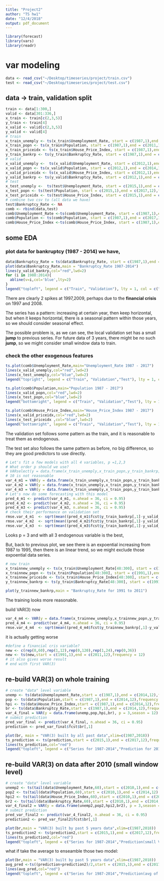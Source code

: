 ```yaml
---
title: "Project2"
author: "TS hw1"
date: "12/4/2018"
output: pdf_document
---
```


```r
library(forecast)
library(vars)
library(readr)
```

# var modeling
```r
data <- read_csv("~/Desktop/timeseries/project/train.csv")
test <- read_csv("~/Desktop/timeseries/project/test.csv")
```

## data -> train, validation split
```r
train <- data[1:300,]
valid <- data[301:336,]
x_train <- train[c(2,3,5)]
y_train <- train[4]
x_valid <- valid[c(2,3,5)]
y_valid <- valid[4]
# train
x_train_unemply <- ts(x_train$Unemployment_Rate, start = c(1987,1),end = c(2011,12),frequency = 12)
x_train_popn <- ts(x_train$Population, start = c(1987,1),end = c(2011,12),frequency = 12)
x_train_priceidx <- ts(x_train$House_Price_Index, start = c(1987,1),end = c(2011,12),frequency = 12)
y_train_bankrp <- ts(y_train$Bankruptcy_Rate, start = c(1987,1),end = c(2011,12),frequency = 12)
# valid
x_valid_unemply <-  ts(x_valid$Unemployment_Rate, start = c(2012,1),end = c(2014,12),frequency = 12)
x_valid_popn <- ts(x_valid$Population, start = c(2012,1),end = c(2014,12),frequency = 12)
x_valid_priceidx <- ts(x_valid$House_Price_Index, start = c(2012,1),end = c(2014,12),frequency = 12)
y_valid_bankrp <- ts(y_valid$Bankruptcy_Rate, start = c(2012,1),end = c(2014,12),frequency = 12)
# test
x_test_unemply <-  ts(test$Unemployment_Rate, start = c(2015,1),end = c(2017,12),frequency = 12)
x_test_popn <- ts(test$Population, start = c(2015,1),end = c(2017,12),frequency = 12)
x_test_priceidx <- ts(test$House_Price_Index, start = c(2015,1),end = c(2017,12),frequency = 12)
# combine two csv to (all data we have)
test$Bankruptcy_Rate <- NA
comb <- rbind(data,test)
comb$Unemployment_Rate <-ts(comb$Unemployment_Rate, start = c(1987,1),end = c(2017,12),frequency = 12)
comb$Population <- ts(comb$Population, start = c(1987,1),end = c(2017,12),frequency = 12)
comb$House_Price_Index <-ts(comb$House_Price_Index, start = c(1987,1),end = c(2017,12),frequency = 12)
```

## some EDA

### plot data for bankruptcy (1987 - 2014) we have,

```r
data$Bankruptcy_Rate = ts(data$Bankruptcy_Rate, start = c(1987,1),end = c(2014,12),frequency = 12)
plot(data$Bankruptcy_Rate,main = "Bankruptcy_Rate 1987-2014")
lines(y_valid_bankrp,col="red",lwd=2)
for (i in 1988:2014){ 
  abline(v=i,col='blue',lty=2)
}
legend("topleft", legend = c("Train", "Validation"), lty = 1, col = c("black", "red"), cex = 0.9,lwd=c(1,2))
```

There are clearly 2 spikes at 1997,2009, perhaps due to the **financial crisis** on 1997 and 2008.

The series has a pattern: increasing at certain year, then keep horizontal, but when it keeps horizontal, there is a seasonal pattern within those years, so we should consider seasonal effect.

The possible problem is, as we can see, the local validation set has a small **jump** to previous series. For future data of 3 years, there might be no such **jump**, so we might consider small window data to train.

### check the other exogenous features
```r
ts.plot(comb$Unemployment_Rate,main="Unemployment_Rate 1987 - 2017")
lines(x_valid_unemply,col="red",lwd=2)
lines(x_test_unemply,col="blue",lwd=2)
legend("topright", legend = c("Train", "Validation","Test"), lty = 1, col = c("black", "red","blue"), cex = 0.9,lwd=c(1,2,2))
```
```r
ts.plot(comb$Population,main="Population 1987 - 2017")
lines(x_valid_popn,col="red",lwd=2)
lines(x_test_popn,col="blue",lwd=2)
legend("bottomright", legend = c("Train", "Validation","Test"), lty = 1, col = c("black", "red","blue"), cex = 0.9,lwd=c(1,2,2))
```
```r
ts.plot(comb$House_Price_Index,main="House_Price_Index 1987 - 2017")
lines(x_valid_priceidx,col="red",lwd=2)
lines(x_test_priceidx ,col="blue",lwd=2)
legend("bottomright", legend = c("Train", "Validation","Test"), lty = 1, col = c("black", "red","blue"), cex = 0.9,lwd=c(1,2,2))
```

The validation set follows some pattern as the train, and it is reasonable to treat them as endogenous.

The test set also follows the same pattern as before, no big difference, so they are good predictors to use directly.

```r
# Let's fit a few models with all 4 variables, p =1,2,3
# What order p should we use? 
# VARselect(y = data.frame(x_train_unemply,x_train_popn,y_train_bankrp,x_train_priceidx))
# 10 is not reasonable
var_4_m1 = VAR(y = data.frame(x_train_unemply,x_train_popn,y_train_bankrp,x_train_priceidx), p = 1,season = 12)
var_4_m2 = VAR(y = data.frame(x_train_unemply,x_train_popn,y_train_bankrp,x_train_priceidx), p = 2,season = 12)
var_4_m3 = VAR(y = data.frame(x_train_unemply,x_train_popn,y_train_bankrp,x_train_priceidx), p = 3,season = 12)
# Let's now do some forecasting with this model
pred_4_m1 <- predict(var_4_m1, n.ahead = 36, ci = 0.95)
pred_4_m2 <- predict(var_4_m2, n.ahead = 36, ci = 0.95)
pred_4_m3 <- predict(var_4_m3, n.ahead = 36, ci = 0.95)
# check their performance on validation set
rmse.var_4_m1  <- sqrt(mean((pred_4_m1$fcst$y_train_bankrp[,1]-y_valid_bankrp)^2))# 0.2675
rmse.var_4_m2  <- sqrt(mean((pred_4_m2$fcst$y_train_bankrp[,1]-y_valid_bankrp)^2))# 0.257
rmse.var_4_m3  <- sqrt(mean((pred_4_m3$fcst$y_train_bankrp[,1]-y_valid_bankrp)^2))# 0.249
```

Looks p = 3 and with all 3 endogenous variable is the best,

But, back to previous plot, we see there is an expoential increasing from 1987 to 1995, then there is an linear trend, so we might exclude those expoential data series.

```r
# new train
x_trainnew_unemply <- ts(x_train$Unemployment_Rate[48:300], start = c(1991,1),end = c(2011,12),frequency = 12)
x_trainnew_popn <- ts(x_train$Population[48:300], start = c(1991,1),end = c(2011,12),frequency = 12)
x_trainnew_priceidx <- ts(x_train$House_Price_Index[48:300], start = c(1991,1),end = c(2011,12),frequency = 12)
y_trainnew_bankrp <- ts(y_train$Bankruptcy_Rate[48:300], start = c(1991,1),end = c(2011,12),frequency = 12)
```

```r
plot(y_trainnew_bankrp,main = "Bankruptcy_Rate for 1991 to 2011")
```

The training looks more reasonable.

build VAR(3) now
```r
var_4_m4 <- VAR(y = data.frame(x_trainnew_unemply,x_trainnew_popn,y_trainnew_bankrp,x_trainnew_priceidx), p = 3,season = 12)
pred_4_m4 <- predict(var_4_m4, n.ahead = 36, ci = 0.95)
rmse.var_4_m4  <- sqrt(mean((pred_4_m4$fcst$y_trainnew_bankrp[,1]-y_valid_bankrp)^2))# 0.32174
```

it is actually getting worse
```r
#define a financial cris variable?
new <- c(rep(0,60),rep(1,12),rep(0,120),rep(1,24),rep(0,36))
new <- ts(new,start = c(1991,1),end = c(2011,12),frequency = 12)
# it also gives worse result
# end with first VAR(3)
```

## re-build VAR(3) on whole training
```r
# create "data" level variable
unemp <- ts(data$Unemployment_Rate,start = c(1987,1),end = c(2014,12),frequency = 12)
pop <- ts(data$Population,start = c(1987,1),end = c(2014,12),frequency = 12)
hpi <- ts(data$House_Price_Index,start = c(1987,1),end = c(2014,12),frequency = 12)
br <- ts(data$Bankruptcy_Rate,start = c(1987,1),end = c(2014,12),frequency = 12)
var_4_final = VAR(y = data.frame(unemp,pop,hpi,br), p = 3,season = 12)
# submit prediction 
pred_var_final <- predict(var_4_final, n.ahead = 36, ci = 0.95)
prediction <- pred_var_final$fcst$br[,1]
```
```r
plot(br, main = "VAR(3) built by all past data",xlim=c(1987,2018))
ts_prediction <- ts(prediction,start = c(2015,1),end = c(2017,12),frequency = 12)
lines(ts_prediction,col="red")
legend("topleft", legend = c("Series for 1987-2014","Prediction for 2015-2017"), lty = 1, col = c("black", "red"), cex = 0.9,lwd=c(1,2))
```

## re-build VAR(3) on data after 2010 (small window level)

```r
# create "data" level variable
unemp2 <- ts(tail(data$Unemployment_Rate,60),start = c(2010,1),end = c(2014,12),frequency = 12)
pop2 <- ts(tail(data$Population,60),start = c(2010,1),end = c(2014,12),frequency = 12)
hpi2 <- ts(tail(data$House_Price_Index,60),start = c(2010,1),end = c(2014,12),frequency = 12)
br2 <- ts(tail(data$Bankruptcy_Rate,60),start = c(2010,1),end = c(2014,12),frequency = 12)
var_4_final2 = VAR(y = data.frame(unemp2,pop2,hpi2,br2), p = 3,season = 12)
# submit prediction 
pred_var_final2 <- predict(var_4_final2, n.ahead = 36, ci = 0.95)
prediction2 <- pred_var_final2$fcst$br[,1]
```

```r
plot(br,main = "VAR(3) built by past 5 years data",xlim=c(1987,2018))
ts_prediction2 <- ts(prediction2,start = c(2015,1),end = c(2017,12),frequency = 12)
lines(ts_prediction2,col="red")
legend("topleft", legend = c("Series for 1987-2014","Prediction(small VAR(3)) for 2015-2017"), lty = 1, col = c("black", "red"), cex = 0.9,lwd=c(1,2))
```

what if take the average to enseamble those two model:
```r
plot(br,main = "VAR(3) built by past 5 years data",xlim=c(1987,2018))
avg_pred <-ts((prediction+prediction2)/2,start = c(2015,1),end = c(2017,12),frequency = 12)
lines(avg_pred,col="red")
legend("topleft", legend = c("Series for 1987-2014","Prediction(avg of 2 Models) for 2015-2017"), lty = 1, col = c("black", "red"), cex = 0.9,lwd=c(1,2))
```

